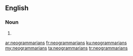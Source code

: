 ==English==

===Noun===
{{head|en}}

# {{plural of|neogrammarian}}

[[ar:neogrammarians]]
[[fr:neogrammarians]]
[[ku:neogrammarians]]
[[my:neogrammarians]]
[[ta:neogrammarians]]
[[tr:neogrammarians]]